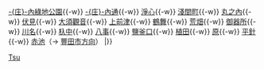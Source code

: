 {{鐵道路線|
| 模板名稱 = 鶴舞線
| 名稱 = [[File:Nagoya Subway Logo Tsurumai Line).svg|17px|名古屋市營地下鐵|link=名古屋市營地下鐵]] <small>[[名古屋市營地下鐵]]</small> [[鶴舞線]] [[File:Number prefix Tsurumai.PNG|17px]]
| 代表色 = #009BBF
| 車站列表 = （[[Template:犬山線|岩倉、犬山方向]] ←）[[上小田井站|上小田井]]{{-w}} [[庄內綠地公園站|-{庄}-內綠地公園]]{{-w}} [[庄內通站|-{庄}-內通]]{{-w}} [[淨心站|淨心]]{{-w}} [[淺間町站|淺間町]]{{-w}} [[丸之內站 (名古屋市)|丸之內]]{{-w}} [[伏見站 (愛知縣)|伏見]]{{-w}} [[大須觀音站|大須觀音]]{{-w}} [[上前津站|上前津]]{{-w}} [[鶴舞站|鶴舞]]{{-w}} [[荒畑站|荒畑]]{{-w}} [[御器所站|御器所]]{{-w}} [[川名站|川名]]{{-w}} [[杁中站|杁中]]{{-w}} [[八事站|八事]]{{-w}} [[鹽釜口站|鹽釜口]]{{-w}} [[植田站 (名古屋市)|植田]]{{-w}} [[原站 (愛知縣)|原]]{{-w}} [[平針站|平針]]{{-w}} [[赤池站 (愛知縣)|赤池]]（→ [[Template:豐田線|豐田市方向]]）
|}}<noinclude>
[[Category:名古屋市營地下鐵路線模板|Tsu]]
</noinclude>